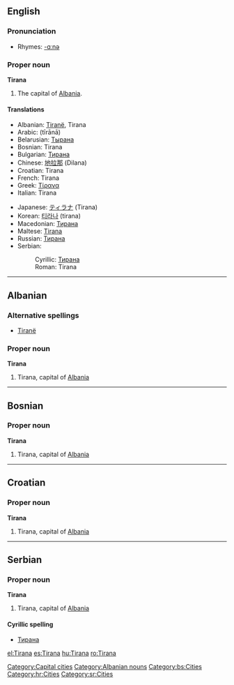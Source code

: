{{wikipedia}}
==English==

===Pronunciation===
*Rhymes: [[Rhymes:English:-ɑːnə|-ɑːnə]]

===Proper noun===
'''Tirana'''
# The capital of [[Albania]].

====Translations====
{{top}}
*Albanian: [[Tiranë]], Tirana
*Arabic: {{ARchar|[[تيرانا]]}} (tīrānā)
*Belarusian: [[Тырана]]
*Bosnian: Tirana {{f}}
*Bulgarian: [[Тирана]]
*Chinese: [[地拉那]] (Dilana)
*Croatian: Tirana {{f}}
*French: Tirana
*Greek: [[Τίρανα]]
*Italian: Tirana
{{mid}}
*Japanese: [[ティラナ]] (Tirana)
*Korean: [[티라나]] (tirana)
*Macedonian: [[Тирана]] {{f}}
*Maltese: [[Tirana]]
*Russian: [[Тирана]] {{f}}
*Serbian:
*:Cyrillic: [[Тирана]] {{f}}
*:Roman: Tirana {{f}}
{{bottom}}

[[Category:Capital cities]]

----

==Albanian==
===Alternative spellings===
*[[Tiranë]]
===Proper noun===
'''Tirana'''
# Tirana, capital of [[Albania]]

[[Category:Albanian nouns]]

----

==Bosnian==
===Proper noun===
'''Tirana''' {{f}}

# Tirana, capital of [[Albania]]

[[Category:bs:Cities]]

----

==Croatian==
===Proper noun===
'''Tirana''' {{f}}

# Tirana, capital of [[Albania]]

[[Category:hr:Cities]]

----

==Serbian==
===Proper noun===
'''Tirana''' {{f}}

# Tirana, capital of [[Albania]]

====Cyrillic spelling====
*[[Тирана#Serbian|Тирана]]

[[Category:sr:Cities]]

[[el:Tirana]]
[[es:Tirana]]
[[hu:Tirana]]
[[ro:Tirana]]